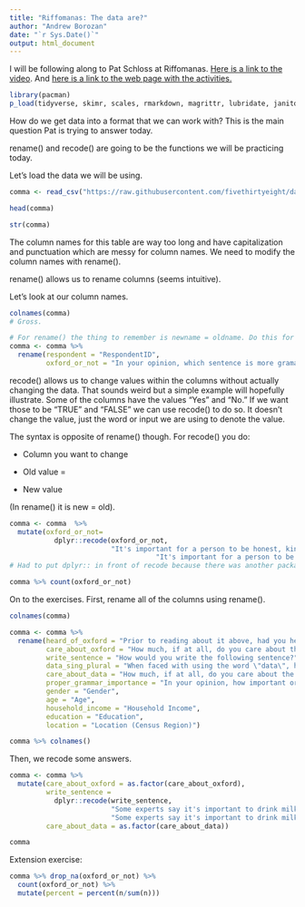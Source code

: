 ```yaml
---
title: "Riffomanas: The data are?"
author: "Andrew Borozan"
date: "`r Sys.Date()`"
output: html_document
---
```


I will be following along to Pat Schloss at Riffomanas. [Here is a link to the video](https://www.youtube.com/watch?v=-C8cBbw7tq0&ab_channel=RiffomonasProject). And [here is a link to the web page with the activities.](https://riffomonas.org/code_club/2020-04-02-the-data-are)

```r
library(pacman)
p_load(tidyverse, skimr, scales, rmarkdown, magrittr, lubridate, janitor, ggrepel, ggthemes, showtext, knitr, reactable, palmerpenguins, car, broom, ggpubr, readxl, stringr, viridis, gghighlight)
```

How do we get data into a format that we can work with? This is the main question Pat is trying to answer today.

rename() and recode() are going to be the functions we will be practicing today.

Let's load the data we will be using.

```r
comma <- read_csv("https://raw.githubusercontent.com/fivethirtyeight/data/master/comma-survey/comma-survey.csv")

head(comma)

str(comma)
```

The column names for this table are way too long and have capitalization and punctuation which are messy for column names. We need to modify the column names with rename().

rename() allows us to rename columns (seems intuitive).

Let's look at our column names.

```r

colnames(comma)
# Gross. 

# For rename() the thing to remember is newname = oldname. Do this for each column you want to change.
comma <- comma %>% 
  rename(respondent = "RespondentID",
         oxford_or_not = "In your opinion, which sentence is more gramatically correct?")
```

recode() allows us to change values within the columns without actually changing the data. That sounds weird but a simple example will hopefully illustrate. Some of the columns have the values "Yes" and "No." If we want those to be "TRUE" and "FALSE" we can use recode() to do so. It doesn't change the value, just the word or input we are using to denote the value.

The syntax is opposite of rename() though. For recode() you do:

-   Column you want to change

-   Old value =

-   New value

(In rename() it is new = old).

```r

comma <- comma  %>% 
  mutate(oxford_or_not= 
           dplyr::recode(oxford_or_not, 
                         "It's important for a person to be honest, kind and loyal."="non_oxford",
					             	"It's important for a person to be honest, kind, and loyal."="oxford"))
# Had to put dplyr:: in front of recode because there was another package that has recode and it was using that one. 

comma %>% count(oxford_or_not)
```

On to the exercises. First, rename all of the columns using rename().

```r
colnames(comma)

comma <- comma %>% 
  rename(heard_of_oxford = "Prior to reading about it above, had you heard of the serial (or Oxford) comma?",
         care_about_oxford = "How much, if at all, do you care about the use (or lack thereof) of the serial (or Oxford) comma in grammar?",
         write_sentence = "How would you write the following sentence?",
         data_sing_plural = "When faced with using the word \"data\", have you ever spent time considering if the word was a singular or plural noun?",
         care_about_data = "How much, if at all, do you care about the debate over the use of the word \"data\" as a singluar or plural noun?",
         proper_grammar_importance = "In your opinion, how important or unimportant is proper use of grammar?",
         gender = "Gender",
         age = "Age",
         household_income = "Household Income",
         education = "Education",
         location = "Location (Census Region)")

comma %>% colnames()
```

Then, we recode some answers.

```r

comma <- comma %>% 
  mutate(care_about_oxford = as.factor(care_about_oxford), 
         write_sentence = 
           dplyr::recode(write_sentence, 
                         "Some experts say it's important to drink milk, but the data are inconclusive." = "data are",
                         "Some experts say it's important to drink milk, but the data is inconclusive." = "data is"),
         care_about_data = as.factor(care_about_data))

comma


```

Extension exercise:

```r

comma %>% drop_na(oxford_or_not) %>% 
  count(oxford_or_not) %>% 
  mutate(percent = percent(n/sum(n)))
```

